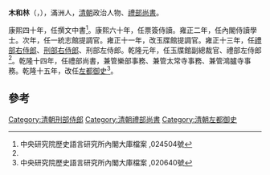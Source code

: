 '''木和林'''（{{lang-mnc|ᠮᡠᡥᡝᠯᡳᠶᡝᠨ|v=muheliyen}}，{{bd|1678年||？}}），滿洲人，[[清朝|清朝]]政治人物、[[禮部尚書|禮部尚書]]。

康熙四十年，任撰文中書<ref name="#1">中央研究院歷史語言研究所內閣大庫檔案 ,024504號</ref>。康熙六十年，任票簽侍讀。雍正二年，任內閣侍讀學士。次年，任一統志館提調官。雍正十一年，改玉牒館提調官。雍正十三年，任[[禮部右侍郎|禮部右侍郎]]、[[刑部右侍郎|刑部右侍郎]]、刑部左侍郎。乾隆元年，任玉牒館副總裁官、禮部左侍郎<ref name="#1"/>。乾隆十四年，任禮部尚書，兼管樂部事務、兼管太常寺事務、兼管鴻臚寺事務。乾隆十五年，改任[[左都御史|左都御史]]<ref>中央研究院歷史語言研究所內閣大庫檔案 ,020640號</ref>。

==參考==
{{reflist}}
{{start box}}
{{s-off}}
{{succession box|[[海望|海望]]|[[伍齡安|伍齡安]]|[[清朝禮部尚書列表|禮部滿尚書]]|<small>乾隆十四年十二月辛卯－乾隆十五年十一月丙辰</small><br><small>1750年1月24日－1751年12月15日</small>}}
{{succession box|[[拉布敦|拉布敦]]|[[吳拜|吳拜]]|[[清朝左都御史列表|滿缺左都御史]]|<small>乾隆十五年十一月丙辰－乾隆二十二年十一月壬子</small><br><small>1750年12月15日－1758年1月3日</small>}}
{{end box}}
{{清朝人物小作品}}

[[Category:清朝刑部侍郎|Category:清朝刑部侍郎]]
[[Category:清朝禮部尚書|Category:清朝禮部尚書]]
[[Category:清朝左都御史|Category:清朝左都御史]]